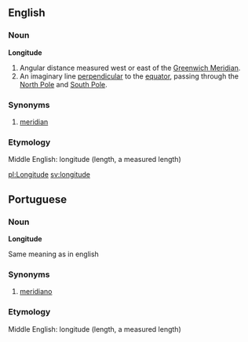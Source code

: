 ==English==
===Noun===
'''Longitude'''
# Angular distance measured west or east of the [[Greenwich Meridian]].
# An imaginary line [[perpendicular]] to the [[equator]], passing through the [[North Pole]] and [[South Pole]]. 

===Synonyms===

# [[meridian]]

===Etymology===

Middle English: longitude (length, a measured length)

[[pl:Longitude]]
[[sv:longitude]]

==Portuguese==
===Noun===
'''Longitude'''

Same meaning as in english

===Synonyms===

# [[meridiano]]

===Etymology===

Middle English: longitude (length, a measured length)